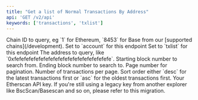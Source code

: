 ```yaml
---
title: "Get a list of Normal Transactions By Address"
api: 'GET /v2/api'
keywords: ['transactions', 'txlist']
---
```



<CreditChip description="Returns transactions performed by an address" />

  <ParamField query="chainid" type="string" initialValue="1">
    Chain ID to query, eg `1` for Ethereum, `8453` for Base from our [supported chains](/development).
  </ParamField>
  <ParamField query="module" type="string" initialValue="account">
    Set to `account` for this endpoint
  </ParamField>
  <ParamField query="action" type="string" initialValue="txlist">
    Set to `txlist` for this endpoint
  </ParamField>
  <ParamField query="address" type="string" initialValue="0xc5102fE9359FD9a28f877a67E36B0F050d81a3CC">
    The address to query, like `0xfefefefefefefefefefefefefefefefefefefefe`.
  </ParamField>
  <ParamField query="startblock" type="integer" initialValue="0">
    Starting block number to search from.
  </ParamField>
  <ParamField query="endblock" type="integer" initialValue="99999999">
    Ending block number to search to.
  </ParamField>
  <ParamField query="page" type="integer" initialValue="1">
    Page number for pagination.
  </ParamField>
  <ParamField query="offset" type="integer" initialValue="10">
    Number of transactions per page.
  </ParamField>
  <ParamField query="sort" type="string" initialValue="asc">
    Sort order either `desc` for the latest transactions first or `asc` for the oldest transactions first.
  </ParamField>
  <ParamField query="apikey" type="string">
    Your Etherscan API key. If you're still using a legacy key from another explorer like BscScan/Basescan and so on, please refer to this migration.
  </ParamField>
